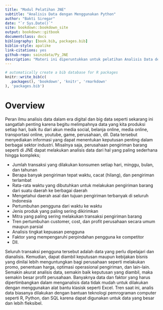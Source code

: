 --- 
title: "Modul Pelatihan JNE"
subtitle: "Analisis Data dengan Menggunakan Python"
author: "Bakti Siregar"
date: "`r Sys.Date()`"
site: bookdown::bookdown_site
output: bookdown::gitbook
documentclass: docs
bibliography: [book.bib, packages.bib]
biblio-style: apalike
link-citations: yes
github-repo: sainzdata/Py_JNE
description: "Materi ini diperuntukkan untuk pelatihan Analisis Data dengan menggunakan Python di JNE"
---

```{r include=FALSE}
# automatically create a bib database for R packages
knitr::write_bib(c(
  .packages(), 'bookdown', 'knitr', 'rmarkdown'
), 'packages.bib')
```

# Overview {-}

Peran ilmu analisis data dalam era digital dan big data seperti sekarang ini sangatlah penting karena begitu melimpahnya data yang kita produksi setiap hari, baik itu dari akun media social, belanja online, media online, transportasi online, youtube, game, perusahaan, dll. Data tersebut menyediakan informasi yang dapat menentukan keputusan penting dalam berbagai sektor industri. Misalnya saja, perusahaan pengiriman barang seperti di JNE dapat melakukan analisis data dari hal yang paling sederhana hingga kompleks; 

*	Jumlah transaksi yang dilakukan konsumen setiap hari, minggu, bulan, dan tahunan
*	Berapa banyak pengiriman tepat waktu, cacat (hilang), dan pengiriman terlambat
*	Rata-rata waktu yang dibutuhkan untuk melakukan pengiriman barang dari suatu daerah ke berbagai daerah
*	Mengetahui daerah asal dan tujuan pengiriman terbanyak di seluruh Indonesia
* Pertumbuhan pengguna dari waktu ke waktu
*	Jenis produk yang paling sering dikirimkan
*	Mitra yang paling sering melakukan transaksi pengiriman barang
*	Tren pertumbuhan customer, cost, dan profit perusahaan secara umum maupun parsial
*	Analisis tingkat kepuasan pengguna
*	Faktor yang mempengaruhi perpindahan pengguna ke competitor
*	Dll.

Seluruh transaksi pengguna tersebut adalah data yang perlu dipelajari dan dianalisis. Kemudian, dapat diambil keputusan maupun kebijakan bisnis yang dinilai lebih menguntungkan bagi perusahaan seperti melakukan promo, penentuan harga, optimasi operasional pengiriman, dan lain-lain. Semakin akurat analisis data, semakin baik keputusan yang diambil, maka semakin besar profit perusahaan. Banyaknya data dan faktor yang harus dipertimbangkan dalam menganalisis data tidak mudah untuk dilakukan dengan menggunakan alat bantu klasisk seperti Excel. Tren saat ini, analis data biasanya dilakukan dengan bantuan teknologi pemrograman computer seperti R, Python, dan SQL karena dapat digunakan untuk data yang besar dan lebih fleksibel.
